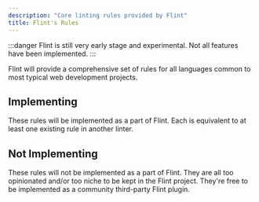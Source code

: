 ```yaml
---
description: "Core linting rules provided by Flint"
title: Flint's Rules
---
```



:::danger
Flint is still very early stage and experimental.
Not all features have been implemented.
:::

Flint will provide a comprehensive set of rules for all languages common to most typical web development projects.

## Implementing

These rules will be implemented as a part of Flint.
Each is equivalent to at least one existing rule in another linter.

<RulesTable implementing small />

## Not Implementing

These rules will not be implemented as a part of Flint.
They are all too opinionated and/or too niche to be kept in the Flint project.
They're free to be implemented as a community third-party Flint plugin.

<RulesTable implementing={false} small />
